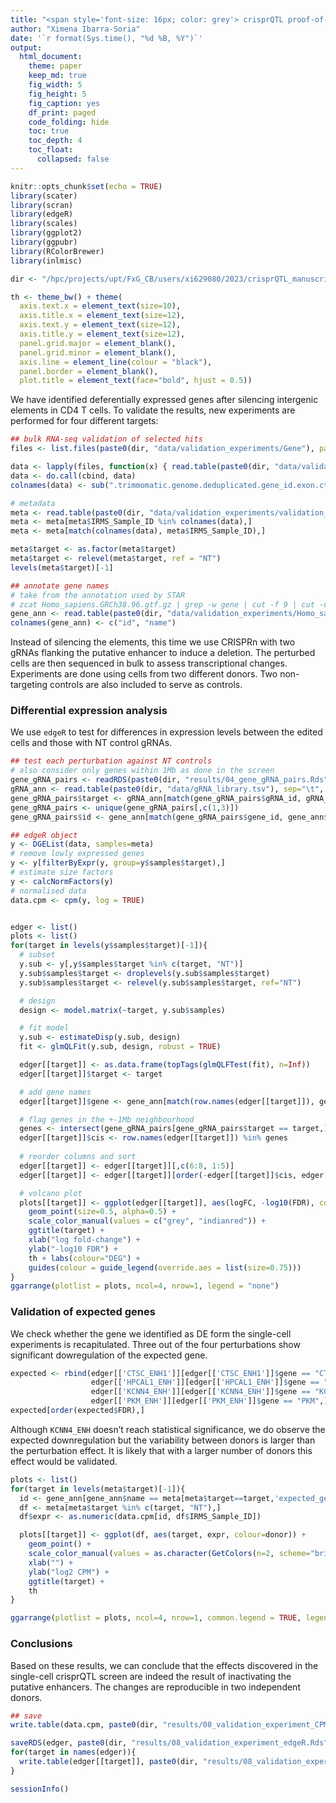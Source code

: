 ```yaml
---
title: "<span style='font-size: 16px; color: grey'> crisprQTL proof-of-concept experiment in T cells </span> <br> <span style='font-size: 36px'> Hit validation </span>"
author: "Ximena Ibarra-Soria"
date: '`r format(Sys.time(), "%d %B, %Y")`'
output:
  html_document:
    theme: paper
    keep_md: true
    fig_width: 5
    fig_height: 5
    fig_caption: yes
    df_print: paged
    code_folding: hide
    toc: true
    toc_depth: 4
    toc_float: 
      collapsed: false
---
```


```r
knitr::opts_chunk$set(echo = TRUE)
library(scater)
library(scran)
library(edgeR)
library(scales)
library(ggplot2)
library(ggpubr)
library(RColorBrewer)
library(inlmisc)

dir <- "/hpc/projects/upt/FxG_CB/users/xi629080/2023/crisprQTL_manuscript_2022/"

th <- theme_bw() + theme(
  axis.text.x = element_text(size=10), 
  axis.title.x = element_text(size=12), 
  axis.text.y = element_text(size=12), 
  axis.title.y = element_text(size=12),
  panel.grid.major = element_blank(), 
  panel.grid.minor = element_blank(), 
  axis.line = element_line(colour = "black"), 
  panel.border = element_blank(), 
  plot.title = element_text(face="bold", hjust = 0.5))
```

We have identified deferentially expressed genes after silencing intergenic elements in CD4 T cells. To validate the results, new experiments are performed for four different targets:

```r
## bulk RNA-seq validation of selected hits
files <- list.files(paste0(dir, "data/validation_experiments/Gene"), pattern = "short.txt")

data <- lapply(files, function(x) { read.table(paste0(dir, "data/validation_experiments/Gene/", x),header=1,row.names=1) })
data <- do.call(cbind, data)
colnames(data) <- sub(".trimmomatic.genome.deduplicated.gene_id.exon.ct.short.txt", "", files)

# metadata
meta <- read.table(paste0(dir, "data/validation_experiments/validation_metadata.tsv"), header = TRUE)
meta <- meta[meta$IRMS_Sample_ID %in% colnames(data),]
meta <- meta[match(colnames(data), meta$IRMS_Sample_ID),]

meta$target <- as.factor(meta$target)
meta$target <- relevel(meta$target, ref = "NT")
levels(meta$target)[-1]

## annotate gene names
# take from the annotation used by STAR
# zcat Homo_sapiens.GRCh38.96.gtf.gz | grep -w gene | cut -f 9 | cut -d " " -f2,6 > Homo_sapiens.GRCh38.96.ann
gene_ann <- read.table(paste0(dir, "data/validation_experiments/Homo_sapiens.GRCh38.96.ann"))[,c(1,3)]
colnames(gene_ann) <- c("id", "name")
```

Instead of silencing the elements, this time we use CRISPRn with two gRNAs flanking the putative enhancer to induce a deletion. The perturbed cells are then sequenced in bulk to assess transcriptional changes. Experiments are done using cells from two different donors. Two non-targeting controls are also included to serve as controls.

### Differential expression analysis

We use `edgeR` to test for differences in expression levels between the edited cells and those with NT control gRNAs.

```r
## test each perturbation against NT controls
# also consider only genes within 1Mb as done in the screen
gene_gRNA_pairs <- readRDS(paste0(dir, "results/04_gene_gRNA_pairs.Rds"))
gRNA_ann <- read.table(paste0(dir, "data/gRNA_library.tsv"), sep="\t", header = TRUE)
gene_gRNA_pairs$target <- gRNA_ann[match(gene_gRNA_pairs$gRNA_id, gRNA_ann$ID),'target']
gene_gRNA_pairs <- unique(gene_gRNA_pairs[,c(1,3)])
gene_gRNA_pairs$id <- gene_ann[match(gene_gRNA_pairs$gene_id, gene_ann$name), 'id']

## edgeR object
y <- DGEList(data, samples=meta)
# remove lowly expressed genes
y <- y[filterByExpr(y, group=y$samples$target),]
# estimate size factors
y <- calcNormFactors(y)
# normalised data
data.cpm <- cpm(y, log = TRUE)


edger <- list()
plots <- list()
for(target in levels(y$samples$target)[-1]){
  # subset 
  y.sub <- y[,y$samples$target %in% c(target, "NT")]
  y.sub$samples$target <- droplevels(y.sub$samples$target)
  y.sub$samples$target <- relevel(y.sub$samples$target, ref="NT")

  # design
  design <- model.matrix(~target, y.sub$samples)

  # fit model
  y.sub <- estimateDisp(y.sub, design)
  fit <- glmQLFit(y.sub, design, robust = TRUE)

  edger[[target]] <- as.data.frame(topTags(glmQLFTest(fit), n=Inf))
  edger[[target]]$target <- target

  # add gene names
  edger[[target]]$gene <- gene_ann[match(row.names(edger[[target]]), gene_ann$id),'name']

  # flag genes in the +-1Mb neighbourhood
  genes <- intersect(gene_gRNA_pairs[gene_gRNA_pairs$target == target,]$id, row.names(y$counts))
  edger[[target]]$cis <- row.names(edger[[target]]) %in% genes
  
  # reorder columns and sort
  edger[[target]] <- edger[[target]][,c(6:8, 1:5)]
  edger[[target]] <- edger[[target]][order(-edger[[target]]$cis, edger[[target]]$FDR),]

  # volcano plot
  plots[[target]] <- ggplot(edger[[target]], aes(logFC, -log10(FDR), colour=FDR < 0.05)) +
    geom_point(size=0.5, alpha=0.5) +
    scale_color_manual(values = c("grey", "indianred")) +
    ggtitle(target) +
    xlab("log fold-change") +
    ylab("-log10 FDR") +
    th + labs(colour="DEG") +
    guides(colour = guide_legend(override.aes = list(size=0.75)))
}
ggarrange(plotlist = plots, ncol=4, nrow=1, legend = "none")
```

### Validation of expected genes

We check whether the gene we identified as DE form the single-cell experiments is recapitulated. Three out of the four perturbations show significant dowregulation of the expected gene.

```r
expected <- rbind(edger[['CTSC_ENH1']][edger[['CTSC_ENH1']]$gene == "CTSC",],
                  edger[['HPCAL1_ENH']][edger[['HPCAL1_ENH']]$gene == "HPCAL1",],
                  edger[['KCNN4_ENH']][edger[['KCNN4_ENH']]$gene == "KCNN4",],
                  edger[['PKM_ENH']][edger[['PKM_ENH']]$gene == "PKM",])
expected[order(expected$FDR),]
```

Although `KCNN4_ENH` doesn't reach statistical significance, we do observe the expected downregulation but the variability between donors is larger than the perturbation effect. It is likely that with a larger number of donors this effect would be validated.

```r
plots <- list()
for(target in levels(meta$target)[-1]){
  id <- gene_ann[gene_ann$name == meta[meta$target==target,'expected_gene'],'id']
  df <- meta[meta$target %in% c(target, "NT"),]
  df$expr <- as.numeric(data.cpm[id, df$IRMS_Sample_ID])

  plots[[target]] <- ggplot(df, aes(target, expr, colour=donor)) +
    geom_point() +
    scale_color_manual(values = as.character(GetColors(n=2, scheme="bright"))) +
    xlab("") +
    ylab("log2 CPM") +
    ggtitle(target) +
    th
}

ggarrange(plotlist = plots, ncol=4, nrow=1, common.legend = TRUE, legend = "bottom")
```

### Conclusions

Based on these results, we can conclude that the effects discovered in the single-cell crisprQTL screen are indeed the result of inactivating the putative enhancers. The changes are reproducible in two independent donors.

```r
## save
write.table(data.cpm, paste0(dir, "results/08_validation_experiment_CPMexpr.tsv"), quote = FALSE, sep="\t")

saveRDS(edger, paste0(dir, "results/08_validation_experiment_edgeR.Rds"))
for(target in names(edger)){
  write.table(edger[[target]], paste0(dir, "results/08_validation_experiment_edgeR_", target, ".tsv"), quote = FALSE, sep="\t")
}
```


```r
sessionInfo()
```

